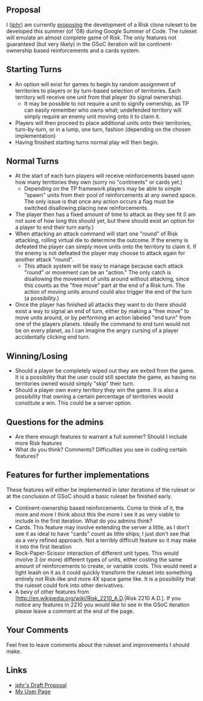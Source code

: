 == Proposal ==
I ([[User:jphr|jphr]]) am currently [[Jphr_proposal|proposing]] the development of a Risk clone ruleset to be developed this summer (of '08) during Google Summer of Code. The ruleset will emulate an almost complete game of Risk. The only features not guaranteed (but very likely) in the GSoC iteration will be continent-ownership based reinforcements and a cards system.

== Starting Turns ==
*An option will exist for games to begin by random assignment of territories to players or by turn-based selection of territories. Each territory will receive one unit from that player (to signal ownership). 
**It may be possible to not require a unit to signify ownership, as TP can easily remember who owns what; undefended territory will simply require an enemy unit moving onto it to claim it.
*Players will then proceed to place additional units onto their territories, turn-by-turn, or in a lump, one turn, fashion (depending on the chosen implementation)
*Having finished starting turns normal play will then begin.


== Normal Turns ==
*At the start of each turn players will receive reinforcements based upon how many territories they own (sorry no "continents" or cards yet.)
**Depending on the TP framework players may be able to simple "spawn" units from their pool of reinforcements at any owned space. The only issue is that once any action occurs a flag must be switched disallowing placing new reinforcements.
*The player then has a fixed amount of time to attack as they see fit (I am not sure of how long this should yet, but there should exist an option for a player to end their turn early.)
*When attacking an attack command will start one "round" of Risk attacking, rolling virtual die to determine the outcome. If the enemy is defeated the player can simply move units onto the territory to claim it. If the enemy is not defeated the player may choose to attack again for another attack "round". 
**This attack system will be easy to manage because each attack "round" or movement can be an "action." The only catch is disallowing the movement of units around without attacking, since this counts as the "free move" part at the end of a Risk turn. The action of moving units around could also trigger the end of the turn (a possibility.)
*Once the player has finished all attacks they want to do there should exist a way to signal an end of turn, either by making a "free move" to move units around, or by performing an action labeled "end turn" from one of the players planets. Ideally the command to end turn would not be on every planet, as I can imagine the angry cursing of a player accidentally clicking end turn.


== Winning/Losing ==
*Should a player be completely wiped out they are exited from the game. It is a possibility that the user could still spectate the game, as having no territories owned would simply "skip" their turn.
*Should a player own every territory they win the game. It is also a possibility that owning a certain percentage of territories would constitute a win. This could be a server option.


== Questions for the admins ==
*Are there enough features to warrant a full summer? Should I include more Risk features
*What do you think? Comments? Difficulties you see in coding certain features?


== Features for further implementations ==
These features will either be implemented in later iterations of the ruleset or at the conclusion of GSoC should a basic ruleset be finished early.
*Continent-ownership based reinforcements. Come to think of it, the more and more I think about this the more I see it as very viable to include in the first iteration. What do you admins think?
*Cards. This feature may involve extending the server a little, as I don't see it as ideal to have "cards" count as little ships; I just don't see that as a very refined approach. Not a terribly difficult feature so it may make it into the first iteration
*Rock-Paper-Scissor interaction of different unit types. This would involve 3 (or more) different types of units, either costing the same amount of reinforcements to create, or variable costs. This would need a tight leash on it as it could quickly transform the ruleset into something entirely not Risk-like and more 4X space game like. It is a possibility that the ruleset could fork into other derivatives.
*A bevy of other features from [http://en.wikipedia.org/wiki/Risk_2210_A.D.|Risk 2210 A.D.]. If you notice any features in 2210 you would like to see in the GSoC iteration please leave a comment at the end of the page. 

== Your Comments ==
Feel free to leave comments about the ruleset and improvements I should make.

== Links ==
* [[Jphr_proposal| jphr's Draft Proposal ]]
* [[user:Jphr| My User Page]]